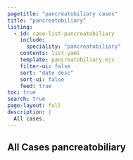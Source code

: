 ```yaml
---
pagetitle: "pancreatobiliary cases"
title: "pancreatobiliary"
listing:
  - id: case-list-pancreatobiliary
    include: 
      speciality: "pancreatobiliary"
    contents: list.yaml
    template: pancreatobiliary.ejs
    filter-ui: false
    sort: "date desc"
    sort-ui: false
    feed: true
toc: true
search: true
page-layout: full
description: |
  All cases.
---
```



## All Cases pancreatobiliary

:::{#case-list-pancreatobiliary}
:::

